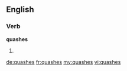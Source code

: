 ==English==

===Verb===
'''quashes'''

# {{third-person singular of|quash}}

[[de:quashes]]
[[fr:quashes]]
[[my:quashes]]
[[vi:quashes]]